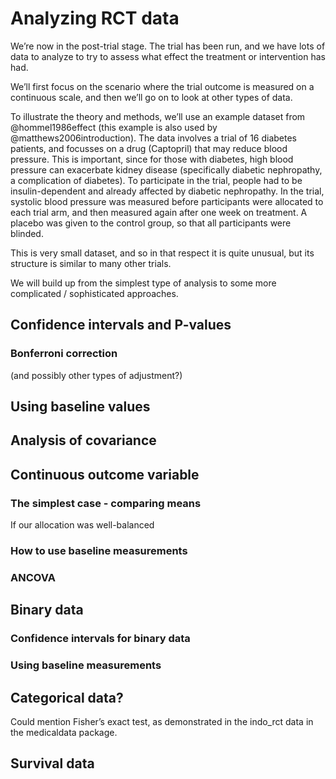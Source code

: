 # Analyzing RCT data {#rct-analysis}

We're now in the post-trial stage. The trial has been run, and we have lots of data to analyze to try to assess what effect the treatment or intervention has had.

We'll first focus on the scenario where the trial outcome is measured on a continuous scale, and then we'll go on to look at other types of data.

::: {.example} 
To illustrate the theory and methods, we'll use an example dataset from @hommel1986effect (this example is also used by @matthews2006introduction). The data involves a trial of 16 diabetes patients, and focusses on a drug (Captopril) that may reduce blood pressure. This is important, since for those with diabetes, high blood pressure can exacerbate kidney disease (specifically diabetic nephropathy, a complication of diabetes). To participate in the trial, people had to be insulin-dependent and already affected by diabetic nephropathy. In the trial, systolic blood pressure was measured before participants were allocated to each trial arm, and then measured again after one week on treatment. A placebo was given to the control group, so that all participants were blinded.

This is very small dataset, and so in that respect it is quite unusual, but its structure is similar to many other trials.
:::

We will build up from the simplest type of analysis to some more complicated / sophisticated approaches.

## Confidence intervals and P-values

### Bonferroni correction

(and possibly other types of adjustment?)

## Using baseline values


## Analysis of covariance

## Continuous outcome variable

### The simplest case - comparing means

If our allocation was well-balanced

### How to use baseline measurements

### ANCOVA

## Binary data

### Confidence intervals for binary data

### Using baseline measurements

## Categorical data?

Could mention Fisher's exact test, as demonstrated in the indo_rct data in the medicaldata package.

## Survival data

